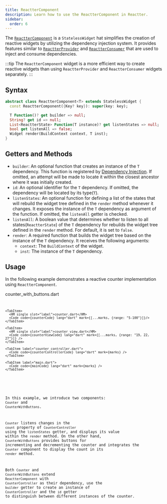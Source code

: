 ```yaml
---
title: ReactterComponent
description: Learn how to use the ReactterComponent in Reactter.
sidebar:
  order: 6
---
```



The <HT><a href="https://pub.dev/documentation/flutter_reactter/latest/flutter_reactter/ReactterComponent-class.html">`ReactterComponent`</a></HT> is a <HT>`StatelessWidget`</HT> hat simplifies the creation of reactive widgets by utilizing the dependency injection system.
It provides features similar to <HT>[`ReactterProvider`](/reactter/widgets/reactter_provider)</HT> and <HT>[`ReactterConsumer`](/reactter/widgets/reactter_consumer)</HT> that are used to inject and consume dependencies.

:::tip
The <HT>`ReactterComponent`</HT> widget is a more efficient way to create reactive widgets than using <HT>`ReactterProvider`</HT> and <HT>`ReactterConsumer`</HT> widgets separately.
:::

## Syntax

```dart showLineNumbers=false
abstract class ReactterComponent<T> extends StatelessWidget {
  const ReactterComponent({Key? key}): super(key: key);

  T Function()? get builder => null;
  String? get id => null;
  List<ReactterState> Function(T instance)? get listenStates => null;
  bool get listenAll => false;
  Widget render(BuildContext context, T inst);
}
```

## Getters and Methods

- `builder`: An optional function that creates an instance of the <HT>`T`</HT> dependency. This function is registered by [Dependency Injection](/reactter/core_concepts/dependency_injection). If omitted, an attempt will be made to locate it within the closest ancestor where it was initially created.
- `id`: An optional identifier for the <HT>`T`</HT> dependency. If omitted, the dependency will be located by its type(<HT>`T`</HT>).
- `listenStates`: An optional function for defining a list of the states that will rebuild the widget tree defined in the <HM>`render`</HM> method whenever it changes.
  It exposes the instance of the <HT>`T`</HT> dependency as argument of the function.
  If omitted, the `listenAll` getter is checked.
- `listenAll`: A boolean value that determines whether to listen to all states(<HT>`ReactterState`</HT>) of the <HT>`T`</HT> dependency for rebuilds the widget tree defined in the <HM>`render`</HM> method.
  For default, it is set to <HN>`false`</HN>.
- <HM>`render`</HM>: A required function that builds the widget tree based on the instance of the <HT>`T`</HT> dependency. It receives the following arguments:
  - `context`: The <HT>`BuildContext`</HT> of the widget.
  - `inst`: The instance of the <HT>`T`</HT> dependency.

## Usage

In the following example demonstrates a reactive counter implementation using <HT>`ReactterComponent`</HT>.

<CodeTabs>
  <ZappButton path="examples/reactter_component"/>

  <Tabs>
    <TabItem>
      <HM single slot="label">counter_with_buttons.dart</HM>
      <Code code={counterWithButtonsCode} lang="dart" mark={[...marks, {range: "6-100"}]} />
    </TabItem>

    <TabItem>
      <HM single slot="label">counter.dart</HM>
      <Code code={counterCode} lang="dart" mark={[...marks, {range: "5-100"}]}/>
    </TabItem>

    <TabItem>
      <HM single slot="label">counter_view.dart</HM>
      <Code code={counterViewCode} lang="dart" mark={[...marks, {range: "19, 22, 27"}]} />
    </TabItem>

    <TabItem label="counter_controller.dart">
      <Code code={counterControllerCode} lang="dart" mark={marks} />
    </TabItem>

    <TabItem label="main.dart">
      <Code code={mainCode} lang="dart" mark={marks} />
    </TabItem>
  </Tabs>
</CodeTabs>

In this example, we introduce two components: <HT>`Counter`</HT> and <HT>`CounterWithButtons`</HT>.

<HT>`Counter`</HT> listens changes in the `count` property of <HT>`CounterController`</HT> using the `listenStates` getter, and displays its value within the <HM>`render`</HM> method.
On the other hand, <HT>`CounterWithButtons`</HT> provides buttons for incrementing and decrementing the counter and integrates the <HT>`Counter`</HT> component to display the count in its <HM>`render`</HM> method.

Both <HT>`Counter`</HT> and <HT>`CounterWithButtons`</HT> extend <HT>`ReactterComponent`</HT> with <HT>`CounterController`</HT> as their dependency, use the `builder` getter to create an instance of <HT>`CounterController`</HT> and the `id` getter to distinguish between different instances of the counter.